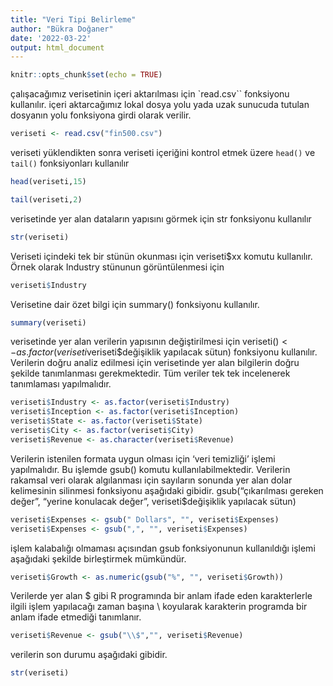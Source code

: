 ```yaml
---
title: "Veri Tipi Belirleme"
author: "Bükra Doğaner"
date: '2022-03-22'
output: html_document
---
```


```r
knitr::opts_chunk$set(echo = TRUE)
```

çalışacağımız verisetinin içeri aktarılması için `read.csv`` fonksiyonu kullanılır. 
içeri aktarcağımız lokal dosya yolu yada uzak sunucuda tutulan dosyanın yolu fonksiyona girdi olarak verilir. 

```r
veriseti <- read.csv("fin500.csv")
```

veriseti yüklendikten sonra veriseti içeriğini kontrol etmek üzere `head()` ve `tail()` fonksiyonları kullanılır


```r
head(veriseti,15)

tail(veriseti,2) 
```
verisetinde yer alan dataların yapısını görmek için str fonksiyonu kullanılır

```r
str(veriseti) 
```

Veriseti içindeki tek bir stünün okunması için veriseti$xx komutu kullanılır. Örnek olarak Industry stünunun görüntülenmesi için 

```r
veriseti$Industry
```

Verisetine dair özet bilgi için summary() fonksiyonu kullanılır.

```r
summary(veriseti) 
```

verisetinde yer alan verilerin yapısının değiştirilmesi için veriseti$() <- as.factor(veriseti$veriseti$değişiklik yapılacak sütun) fonksiyonu kullanılır. Verilerin doğru analiz edilmesi için verisetinde yer alan bilgilerin doğru şekilde tanımlanması gerekmektedir. Tüm veriler tek tek incelenerek tanımlaması yapılmalıdır.

```r
veriseti$Industry <- as.factor(veriseti$Industry)
veriseti$Inception <- as.factor(veriseti$Inception)
veriseti$State <- as.factor(veriseti$State)
veriseti$City <- as.factor(veriseti$City)
veriseti$Revenue <- as.character(veriseti$Revenue)
```

Verilerin istenilen formata uygun olması için 'veri temizliği' işlemi yapılmalıdır. Bu işlemde gsub() komutu kullanılabilmektedir. Verilerin rakamsal veri olarak algılanması için sayıların sonunda yer alan dolar kelimesinin silinmesi fonksiyonu aşağıdaki gibidir. gsub("çıkarılması gereken değer", "yerine konulacak değer", veriseti$değişiklik yapılacak sütun)

```r
veriseti$Expenses <- gsub(" Dollars", "", veriseti$Expenses)
veriseti$Expenses <- gsub(",", "", veriseti$Expenses) 
``` 

işlem kalabalığı olmaması açısından gsub fonksiyonunun kullanıldığı işlemi aşağıdaki şekilde birleştirmek mümkündür. 

```r
veriseti$Growth <- as.numeric(gsub("%", "", veriseti$Growth))
``` 

Verilerde yer alan $ gibi R programında bir anlam ifade eden karakterlerle ilgili işlem yapılacağı zaman başına \\ koyularak karakterin programda bir anlam ifade etmediği tanımlanır.

```r
veriseti$Revenue <- gsub("\\$","", veriseti$Revenue)
``` 


verilerin son durumu aşağıdaki gibidir.

```r
str(veriseti)
```


